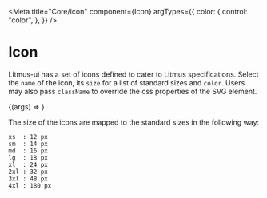 
<Meta
  title="Core/Icon"
  component={Icon}
  argTypes={{
    color: {
      control: "color",
    },
  }}
/>

# Icon

Litmus-ui has a set of icons defined to cater to Litmus specifications. Select the `name`
of the icon, its `size` for a list of standard sizes and `color`. Users may also pass `className` to override the css properties
of the SVG element.

<Canvas>
  <Story name="Default" args={{ name: "check" }}>
    {(args) => <Icon {...args} />}
  </Story>
</Canvas>

The size of the icons are mapped to the standard sizes in the following way:

```
xs  : 12 px
sm  : 14 px
md  : 16 px
lg  : 18 px
xl  : 24 px
2xl : 32 px
3xl : 48 px
4xl : 180 px
```

<ArgsTable of={Icon} />

